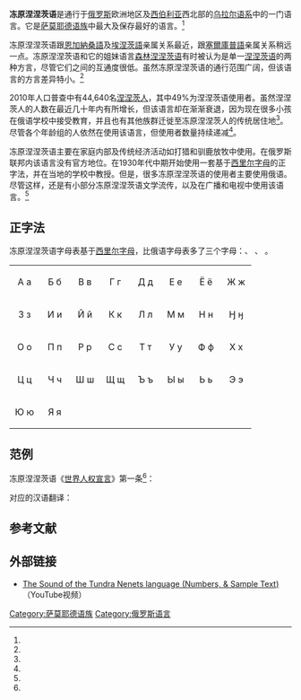{{Infobox language
|name          = 冻原涅涅茨语
|nativename    = 
|states        = {{RUS}}
|region        = 
|ethnicity     = [[涅涅茨人|涅涅茨人]]
|speakers      = 21,900
|date          = 2010
|ref           = <ref>Daniel Abondolo, 1998. ''The Uralic Languages,'' p. 517.</ref>
|familycolor   = Uralic
|fam1          = [[乌拉尔语系|乌拉尔语系]]
|fam2          = [[萨莫耶德语族|萨莫耶德语族]]
|fam3          = （核心）
|fam4          = 埃涅茨–涅涅茨语组
|fam5          = [[涅涅茨語|涅涅茨語]]
|script        = [[西里尔字母|西里尔字母]]
|glotto        = nene1249
|glottorefname = Tundra Nenets
|image         = 
|imagecaption  = 
|map           = 
|vitality      =
|notice        = 
}}
'''冻原涅涅茨语'''是通行于[[俄罗斯|俄罗斯]]欧洲地区及[[西伯利亚|西伯利亚]]西北部的[[乌拉尔语系|乌拉尔语系]]中的一门语言。它是[[萨莫耶德语族|萨莫耶德语族]]中最大及保存最好的语言。<ref name="Nikolaeva"/>{{Rp|1-2}}

冻原涅涅茨语跟[[恩加納桑語|恩加納桑語]]及[[埃涅茨語|埃涅茨語]]亲属关系最近，跟[[塞爾庫普語|塞爾庫普語]]亲属关系稍远一点。冻原涅涅茨语和它的姐妹语言[[森林涅涅茨语|森林涅涅茨语]]有时被认为是单一[[涅涅茨语|涅涅茨语]]的两种方言，尽管它们之间的互通度很低。虽然冻原涅涅茨语的通行范围广阔，但该语言的方言差异特小。<ref name="Salminen"/>{{Rp|13}}

2010年人口普查中有44,640名[[涅涅茨人|涅涅茨人]]，其中49%为涅涅茨语使用者。虽然涅涅茨人的人数在最近几十年内有所增长，但该语言却在渐渐衰退，因为现在很多小孩在俄语学校中接受教育，并且也有其他族群迁徙至冻原涅涅茨人的传统居住地<ref name="Nikolaeva"/>{{Rp|5-6}}。尽管各个年龄组的人依然在使用该语言，但使用者数量持续递减<ref name="ethnologue"/>。

冻原涅涅茨语主要在家庭内部及传统经济活动如打猎和驯鹿放牧中使用。在俄罗斯联邦内该语言没有官方地位。在1930年代中期开始使用一套基于[[西里尔字母|西里尔字母]]的正字法，并在当地的学校中教授。但是，很多冻原涅涅茨语的使用者主要使用俄语。尽管这样，还是有小部分冻原涅涅茨语文学流传，以及在广播和电视中使用该语言。<ref name="Nikolaeva"/>{{Rp|7-8}}

== 正字法 ==
冻原涅涅茨语字母表基于[[西里尔字母|西里尔字母]]，比俄语字母表多了三个字母：'''{{lang|yrk|Ӈ}}'''、 '''{{lang|yrk|ʼ}}''' 、 '''{{lang|yrk|ˮ}}''' 。

{| style="font-family:Arial Unicode MS; font-size:1.4em; border-color:#000000; border-width:1px; border-style:solid; border-collapse:collapse; background-color:#F8F8EF"
| style="width:3em; text-align:center; padding: 3px;" | А а
| style="width:3em; text-align:center; padding: 3px;" | Б б
| style="width:3em; text-align:center; padding: 3px;" | В в
| style="width:3em; text-align:center; padding: 3px;" | Г г
| style="width:3em; text-align:center; padding: 3px;" | Д д
| style="width:3em; text-align:center; padding: 3px;" | Е е
| style="width:3em; text-align:center; padding: 3px;" | Ё ё
| style="width:3em; text-align:center; padding: 3px;" | Ж ж
|-
| style="width:3em; text-align:center; padding: 3px;" | З з
| style="width:3em; text-align:center; padding: 3px;" | И и
| style="width:3em; text-align:center; padding: 3px;" | Й й
| style="width:3em; text-align:center; padding: 3px;" | К к
| style="width:3em; text-align:center; padding: 3px;" | Л л
| style="width:3em; text-align:center; padding: 3px;" | М м
| style="width:3em; text-align:center; padding: 3px;" | Н н
| style="width:3em; text-align:center; padding: 3px;" | Ӈ ӈ
|-
| style="width:3em; text-align:center; padding: 3px;" | О о
| style="width:3em; text-align:center; padding: 3px;" | П п
| style="width:3em; text-align:center; padding: 3px;" | Р р
| style="width:3em; text-align:center; padding: 3px;" | С с
| style="width:3em; text-align:center; padding: 3px;" | Т т
| style="width:3em; text-align:center; padding: 3px;" | У у
| style="width:3em; text-align:center; padding: 3px;" | Ф ф
| style="width:3em; text-align:center; padding: 3px;" | Х х
|-
| style="width:3em; text-align:center; padding: 3px;" | Ц ц
| style="width:3em; text-align:center; padding: 3px;" | Ч ч
| style="width:3em; text-align:center; padding: 3px;" | Ш ш
| style="width:3em; text-align:center; padding: 3px;" | Щ щ
| style="width:3em; text-align:center; padding: 3px;" | Ъ ъ
| style="width:3em; text-align:center; padding: 3px;" | Ы ы
| style="width:3em; text-align:center; padding: 3px;" | Ь ь 
| style="width:3em; text-align:center; padding: 3px;" | Э э
|-
| style="width:3em; text-align:center; padding: 3px;" | Ю ю
| style="width:3em; text-align:center; padding: 3px;" | Я я
| style="width:3em; text-align:center; padding: 3px;" | {{lang|yrk|ʼ}}
| style="width:3em; text-align:center; padding: 3px;" | {{lang|yrk|ˮ}}
| 
| 
| 
| 
|}

== 范例 ==
冻原涅涅茨语《[[世界人权宣言|世界人权宣言]]》第一条<ref name="omniglot"/>：
:{{lang|yrk|Ет хибяри ненэць соямарианта хуркари правада тнява, ӈобой ненээя ниду нись токалба, ӈыбтамба илевату тара.}}

对应的汉语翻译：
:{{lang|zh|人人生而自由，在尊严和权利上一律平等。他们赋有理性和良心，并应以兄弟关系的精神相对待。}}

== 参考文献 ==
{{Reflist|30em|refs=
<ref name="Nikolaeva">{{Cite book|title=A grammar of Tundra Nenets |last=Nikolaeva |first=Irina |date=2014 |publisher=De Gruyter Mouton |isbn=9783110320640 |location=Berlin |oclc=958355161}}</ref>

<ref name="Salminen">{{Cite book|title=Tundra Nenets inflection |last=Salminen |first=Tapani |date=1997 |publisher=Suomalais-ugrilainen seura |isbn=952515002X |location=Helsinki |oclc=37350558}}</ref>

<ref name="ethnologue">{{cite web | url = https://www.ethnologue.com/language/yrk | title = Nenets | language = en | publisher = Ethologue | accessdate = 2020-08-24 | archive-date = 2019-09-12 | archive-url = https://web.archive.org/web/20190912010206/https://www.ethnologue.com/language/yrk | dead-url = no }}</ref>

<ref name="omniglot">{{cite web | url = https://www.omniglot.com/writing/nenets.htm | title = Nenets | language = en | publisher = Omniglot | accessdate = 2020-08-24 | archive-date = 2020-10-07 | archive-url = https://web.archive.org/web/20201007011823/https://www.omniglot.com/writing/nenets.htm | dead-url = no }}</ref>
}}

== 外部链接 ==
* [https://www.youtube.com/watch?v=vymUebdNLvA The Sound of the Tundra Nenets language (Numbers, & Sample Text)]（YouTube视频）

{{乌拉尔语系}}
{{Languages of Russia}}

[[Category:萨莫耶德语族|Category:萨莫耶德语族]]
[[Category:俄罗斯语言|Category:俄罗斯语言]]